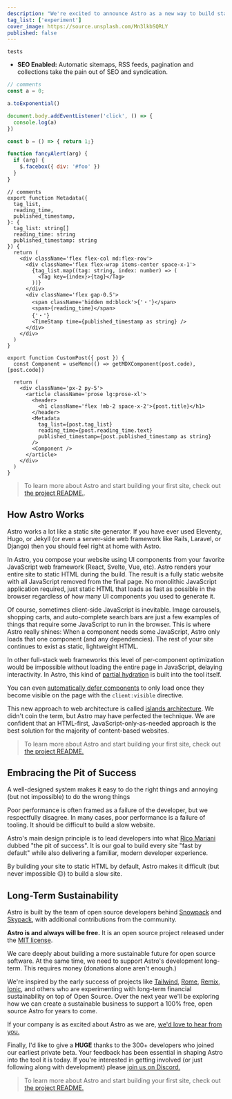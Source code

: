 ```yaml
---
description: "We're excited to announce Astro as a new way to build static websites and deliver lightning-fast performance without sacrificing a modern developer experience."
tag_list: ['experiment']
cover_image: https://source.unsplash.com/Mn3lkbSQRLY
published: false
---
```


`tests`

- **SEO Enabled:** Automatic sitemaps, RSS feeds, pagination and collections take the pain out of SEO and syndication.


```javascript:hello.js
// comments
const a = 0;

a.toExponential()

document.body.addEventListener('click', () => {
  console.log(a)
})

const b = () => { return 1;}
```

```js {1,3-4}
function fancyAlert(arg) {
  if (arg) {
    $.facebox({ div: '#foo' })
  }
}
```

```tsx:hello.tsx {1,3-4}
// comments
export function Metadata({
  tag_list,
  reading_time,
  published_timestamp,
}: {
  tag_list: string[]
  reading_time: string
  published_timestamp: string
}) {
  return (
    <div className='flex flex-col md:flex-row'>
      <div className='flex flex-wrap items-center space-x-1'>
        {tag_list.map((tag: string, index: number) => (
          <Tag key={index}>{tag}</Tag>
        ))}
      </div>
      <div className='flex gap-0.5'>
        <span className='hidden md:block'>{'・'}</span>
        <span>{reading_time}</span>
        {'・'}
        <TimeStamp time={published_timestamp as string} />
      </div>
    </div>
  )
}

export function CustomPost({ post }) {
  const Component = useMemo(() => getMDXComponent(post.code), [post.code])

  return (
    <div className='px-2 py-5'>
      <article className='prose lg:prose-xl'>
        <header>
          <h1 className='flex !mb-2 space-x-2'>{post.title}</h1>
        </header>
        <Metadata
          tag_list={post.tag_list}
          reading_time={post.reading_time.text}
          published_timestamp={post.published_timestamp as string}
        />
        <Component />
      </article>
    </div>
  )
}
```

> To learn more about Astro and start building your first site, check out [the project README.](https://github.com/snowpackjs/astro#-guides).

## How Astro Works

Astro works a lot like a static site generator. If you have ever used Eleventy, Hugo, or Jekyll (or even a server-side web framework like Rails, Laravel, or Django) then you should feel right at home with Astro.

In Astro, you compose your website using UI components from your favorite JavaScript web framework (React, Svelte, Vue, etc). Astro renders your entire site to static HTML during the build. The result is a fully static website with all JavaScript removed from the final page. No monolithic JavaScript application required, just static HTML that loads as fast as possible in the browser regardless of how many UI components you used to generate it.

Of course, sometimes client-side JavaScript is inevitable. Image carousels, shopping carts, and auto-complete search bars are just a few examples of things that require some JavaScript to run in the browser. This is where Astro really shines: When a component needs some JavaScript, Astro only loads that one component (and any dependencies). The rest of your site continues to exist as static, lightweight HTML.

In other full-stack web frameworks this level of per-component optimization would be impossible without loading the entire page in JavaScript, delaying interactivity. In Astro, this kind of [partial hydration](https://addyosmani.com/blog/rehydration/) is built into the tool itself.

You can even [automatically defer components](https://codepen.io/jonneal/full/ZELvMvw) to only load once they become visible on the page with the `client:visible` directive.

This new approach to web architecture is called [islands architecture](https://jasonformat.com/islands-architecture/). We didn't coin the term, but Astro may have perfected the technique. We are confident that an HTML-first, JavaScript-only-as-needed approach is the best solution for the majority of content-based websites.

> To learn more about Astro and start building your first site, check out [the project README.](https://github.com/snowpackjs/astro#-guides)

## Embracing the Pit of Success

A well-designed system makes it easy to do the right things and annoying (but not impossible) to do the wrong things

Poor performance is often framed as a failure of the developer, but we respectfully disagree. In many cases, poor performance is a failure of tooling. It should be difficult to build a slow website.

Astro's main design principle is to lead developers into what [Rico Mariani](https://twitter.com/ricomariani) dubbed "the pit of success". It is our goal to build every site "fast by default" while also delivering a familiar, modern developer experience.

By building your site to static HTML by default, Astro makes it difficult (but never impossible 😉) to build a slow site.

## Long-Term Sustainability

Astro is built by the team of open source developers behind [Snowpack](https://snowpack.dev) and [Skypack](https://skypack.dev), with additional contributions from the community.

**Astro is and always will be free.** It is an open source project released under the [MIT license](https://github.com/snowpackjs/astro/blob/main/LICENSE).

We care deeply about building a more sustainable future for open source software. At the same time, we need to support Astro's development long-term. This requires money (donations alone aren't enough.)

We're inspired by the early success of projects like [Tailwind](https://tailwindcss.com/), [Rome](https://rome.tools/), [Remix](https://remix.run/), [Ionic](https://ionicframework.com/), and others who are experimenting with long-term financial sustainability on top of Open Source. Over the next year we'll be exploring how we can create a sustainable business to support a 100% free, open source Astro for years to come.

If your company is as excited about Astro as we are, [we'd love to hear from you.](https://astro.build/chat)

Finally, I'd like to give a **HUGE** thanks to the 300+ developers who joined our earliest private beta. Your feedback has been essential in shaping Astro into the tool it is today. If you're interested in getting involved (or just following along with development) please [join us on Discord.](https://astro.build/chat)

> To learn more about Astro and start building your first site, check out [the project README.](https://github.com/snowpackjs/astro#-guides)
